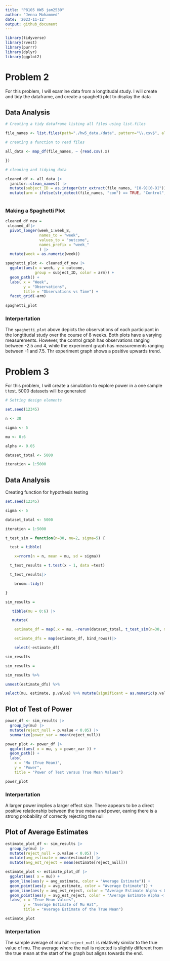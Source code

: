 ```yaml
---
title: "P8105 HW5 jam2530"
author: "Jenna Mohammed"
date: '2023-11-12'
output: github_document
---
```



```r
library(tidyverse)
library(rvest)
library(purrr)
library(dplyr)
library(ggplot2)
```

# Problem 2 


For this problem, I will examine data from a longtitudal study. I will create and tidy the dataframe, and create a spaghetti plot to display the data

## Data Analysis 

```r
# Creating a tidy dataframe listing all files using list.files

file_names <- list.files(path="./hw5_data./data", pattern="\\.csv$", all.files=FALSE, full.names=TRUE)

```

```r

# creating a function to read files

all_data <- map_df(file_names, ~ {read.csv(.x)

})

```
 
```r
# cleaning and tidying data 

cleaned_df <- all_data |>
  janitor::clean_names() |>
  mutate(subject_ID = as.integer(str_extract(file_names, "[0-9][0-9]"))) |>
  mutate(arm = ifelse(str_detect(file_names, "con") == TRUE, "Control", "Experiment")) 
   
```

### Making a Spaghetti Plot 

```r
cleaned_df_new = 
 cleaned_df|>
  pivot_longer(week_1:week_8,
               names_to = "week",
               values_to = "outcome",
               names_prefix = "week_"
               ) |>
  mutate(week = as.numeric(week))

spaghetti_plot <- cleaned_df_new |>
  ggplot(aes(x = week, y = outcome, 
             group = subject_ID, color = arm)) +
  geom_path() +
  labs( x = "Week", 
        y = "Observations",
        title = "Observations vs Time") +
  facet_grid(~arm)
  
spaghetti_plot
```

### Interpertation

The `spaghetti_plot` above depicts the observations of each participant in the longtitudal study over the course of 8 weeks. Both plots have a varying measurements. However, the control graph has observations ranging between -2.5 and 4, while the experiment graph has measurements ranging between -1 and 7.5. Thr experiment graph shows a positive upwards trend.

# Problem 3 

For this problem, I will create a simulation to explore power in a one sample t test. 5000 datasets will be generated  
 

```r
# Setting design elements

set.seed(12345)

n <- 30

sigma <- 5

mu <- 0:6

alpha <- 0.05

dataset_total <- 5000

iteration = 1:5000

```

## Data Analysis 

Creating function for hypothesis testing 

```r

set.seed(12345)

sigma <- 5

dataset_total <- 5000

iteration = 1:5000

t_test_sim = function(n=30, mu=2, sigma=5) {

  test = tibble(

    x=rnorm(n = n, mean = mu, sd = sigma))

  t_test_results = t.test(x ~ 1, data =test)

  t_test_results|>

    broom::tidy()

}

sim_results =

   tibble(mu = 0:6) |>

   mutate(

    estimate_df = map(.x = mu, ~rerun(dataset_total, t_test_sim(n=30, mu = .x))),

    estimate_dfs = map(estimate_df, bind_rows))|>

    select(-estimate_df)

sim_results

```


```r

sim_results =

sim_results %>%

unnest(estimate_dfs) %>%

select(mu, estimate, p.value) %>% mutate(significant = as.numeric(p.value < 0.05))

```


## Plot of Test of Power 

```r

power_df <- sim_results |>
  group_by(mu) |>
  mutate(reject_null = p.value < 0.05) |>
  summarize(power_var = mean(reject_null)) 

power_plot <- power_df |> 
  ggplot(aes( x = mu, y = power_var )) +
  geom_path() +
  labs( 
    x = "Mu (True Mean)",
    y = "Power",
    title = "Power of Test versus True Mean Values")

power_plot
```

### Interpertation

A larger power implies a larger effect size. There appears to be a direct positive relationship between the true mean and power, eaning there is a strong probability of correctly rejecting the null


## Plot of Average Estimates 

```r

estimate_plot_df <- sim_results |>
  group_by(mu) |>
  mutate(reject_null = p.value < 0.05) |>
  mutate(avg_estimate = mean(estimate)) |>
  mutate(avg_est_reject = mean(estimate[reject_null]))

estimate_plot <- estimate_plot_df |>
  ggplot(aes( x = mu)) +
  geom_line(aes(y = avg_estimate, color = "Average Estimate")) +
  geom_point(aes(y = avg_estimate, color = "Average Estimate")) +
  geom_line(aes(y = avg_est_reject, color = "Average Estimate Alpha < 0.05")) +
  geom_point(aes(y = avg_est_reject, color = "Average Estimate Alpha < 0.05")) +
  labs( x = "True Mean Values",
        y = "Average Estimate of Mu Hat",
        title = "Average Estimate of the True Mean")

estimate_plot
```

### Interpertation

The sample average of mu hat `reject_null` is relatively similar to the true value of mu. The average where the null is rejected is slightly different from the true mean at the start of the graph but aligns towards the end.